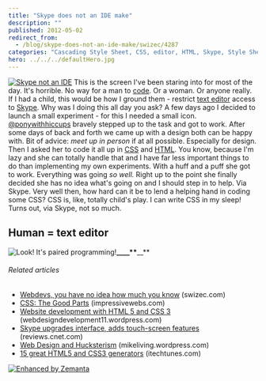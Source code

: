 ```yaml
---
title: "Skype does not an IDE make"
description: ""
published: 2012-05-02
redirect_from:
  - /blog/skype-does-not-an-ide-make/swizec/4287
categories: "Cascading Style Sheet, CSS, editor, HTML, Skype, Style Sheets, Text editor, Uncategorized"
hero: ../../../defaultHero.jpg
---
```


[![Skype not an IDE](http://swizec.com/blog/wp-content/uploads/2012/05/Screen-Shot-2012-05-02-at-3.42.28-PM.png "Skype not an IDE")](http://swizec.com/blog/wp-content/uploads/2012/05/Screen-Shot-2012-05-02-at-3.42.28-PM.png) This is the screen I've been staring into for most of the day. It's horrible. No way for a man to [code](http://en.wikipedia.org/wiki/Code "Code"). Or a woman. Or anyone really. If I had a child, this would be how I ground them - restrict [text editor](http://en.wikipedia.org/wiki/Text_editor "Text editor") access to [Skype](http://skype.com "Skype"). Why was I doing this all day you ask? A few days ago I decided to launch a small experiment - for this I needed a small icon. [@ponywithhiccups](https://twitter.com/ponywithhiccups) bravely stepped up to the task and got to work. After some days of back and forth we came up with a design both can be happy with. Bit of advice: _meet up in person_ if at all possible. Especially for design. Then I asked her to code it all up in [CSS](http://en.wikipedia.org/wiki/Cascading_Style_Sheets "Cascading Style Sheets") and [HTML](http://en.wikipedia.org/wiki/HTML "HTML"). You know, because I'm lazy and she can totally handle that and I have far less important things to do than implementing my own experiments. With a huff and a puff she got to work. Everything was going _so well._ Right up to the point she finally decided she has no idea what's going on and I should step in to help. Via Skype. Very well then, how hard can it be to lend a helping hand in coding some CSS? CSS is, like, totally child's play. I can write CSS in my sleep! Turns out, via Skype, not so much.

## Human = text editor

![]()![]()![Look! It's paired programming!](http://upload.wikimedia.org/wikipedia/commons/thumb/a/af/Pair_programming_1.jpg/300px-Pair_programming_1.jpg "Look! It's paired programming!")**\_\_\_\_\*\***\_\_\*\*

###### Related articles

- [Webdevs, you have no idea how much you know](http://swizec.com/blog/webdevs-you-have-no-idea-how-much-you-know/swizec/3891) (swizec.com)
- [CSS: The Good Parts](http://www.impressivewebs.com/css-the-good-parts/) (impressivewebs.com)
- [Website development with HTML 5 and CSS 3](http://webdesigndevelopment11.wordpress.com/2012/05/01/website-development-with-html-5-and-css-3/) (webdesigndevelopment11.wordpress.com)
- [Skype upgrades interface, adds touch-screen features](http://reviews.cnet.com/8301-19512_7-57424441-233/skype-upgrades-interface-adds-touch-screen-features/?part=rss&subj=news) (reviews.cnet.com)
- [Web Design and Hucksterism](http://mikeliving.wordpress.com/2012/05/01/web-design-and-hucksterism/) (mikeliving.wordpress.com)
- [15 great HTML5 and CSS3 generators](http://itechtunes.com/2012/05/01/15-great-html5-and-css3-generators/) (itechtunes.com)

[![Enhanced by Zemanta](http://img.zemanta.com/zemified_e.png?x-id=a623ba8a-2999-4b31-9f23-cad1a4f51768)](http://www.zemanta.com/ "Enhanced by Zemanta")
